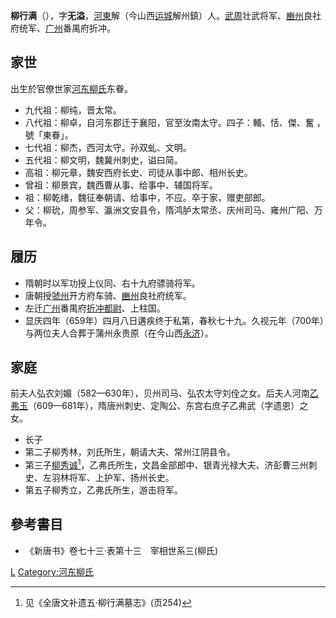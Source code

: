'''柳行满'''（{{bd|581年||659年}}），字'''无溢'''，[[河東|河東]]解（今山西[[运城|运城]]解州鎮）人。[[武周|武周]]壮武将军、[[豳州|豳州]]良社府统军、[[广州|广州]]番禺府折冲。

==家世==
出生於官僚世家[[河东柳氏|河东柳氏]]东眷。
*九代祖：柳纯，晋太常。
*八代祖：柳卓，自河东郡迁于襄阳，官至汝南太守。四子：輔、恬、傑、奮 ，號「東眷」。 
*七代祖：柳杰，西河太守。孙双虬、文明。
*五代祖：柳文明，魏冀州刺史，谥曰简。
*高祖：柳元章，魏安西府长史、司徒从事中郎、相州长史。
*曾祖：柳景宾，魏西曹从事、给事中、辅国将军。
*祖：柳乾绪，魏征奉朝请、给事中，不应。卒于家，赠吏部郎。
*父：柳玧，周参军、瀛洲文安县令，隋鸿胪太常丞、庆州司马、雍州广阳、万年令。

==履历==
* 隋朝时以军功授上仪同、右十九府骠骑将军。
* 唐朝授[[虢州|虢州]]开方府车骑、[[豳州|豳州]]良社府统军。
* 左迁[[广州|广州]]番禺府[[折冲都尉|折冲都尉]]、上柱国。
* 显庆四年（659年）四月八日遘疾终于私第，春秋七十九。久视元年（700年）与两位夫人合葬于蒲州永贵原（在今山西[[永济|永济]]）。

==家庭==
前夫人弘农刘媚（582—630年），贝州司马、弘农太守刘佺之女。后夫人河南[[乙弗玉|乙弗玉]]（609—681年），隋唐州刺史、定陶公、东宫右庶子乙弗武（字遗恩）之女。
* 长子
* 第二子柳秀林，刘氏所生，朝请大夫、常州江阴县令。
* 第三子[[柳秀诚|柳秀诚]]<ref>见《全唐文补遗五·柳行满墓志》(页254) </ref>，乙弗氏所生，文昌金部郎中、银青光禄大夫、济彭曹三州刺史、左羽林将军、上护军、扬州长史。
* 第五子柳秀立，乙弗氏所生，游击将军。

==參考書目==
{{reflist}}
* 《新唐书》卷七十三‧表第十三　宰相世系三(柳氏)

[[Category:南北朝軍事人物|L]]
[[Category:河东柳氏|Category:河东柳氏]]